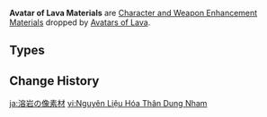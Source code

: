 {{Terminology Infobox
|image        = <gallery>
Item Ignited Stone.png|Ignited Stone
Item Ignited Seed of Life.png|Ignited Seed of Life
Item Ignited Seeing Eye.png|Ignited Seeing Eye
</gallery>
|type         = Item Groups
|type2        = Character and Weapon Enhancement Materials
|type3        = Character and Weapon Enhancement Material Groups
|source1      = [[Avatar of Lava]]
}}'''Avatar of Lava Materials''' are [[Character and Weapon Enhancement Material]]s dropped by [[Avatar of Lava|Avatars of Lava]].
==Types==
{{Material Quality
|2=Ignited Stone
|3=Ignited Seed of Life
|4=Ignited Seeing Eye
}}
==Change History==
{{Change History|5.0}}
[[Category:Avatar of Lava Materials| ]]

[[ja:溶岩の像素材]]
[[vi:Nguyên Liệu Hóa Thân Dung Nham]]